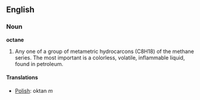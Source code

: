 ==English==

===Noun===

'''octane'''

#Any one of a group of metametric hydrocarcons (C8H18) of the methane series. The most important is a colorless, volatile, inflammable liquid, found in petroleum.

====Translations====
*[[Polish]]: oktan ''m''